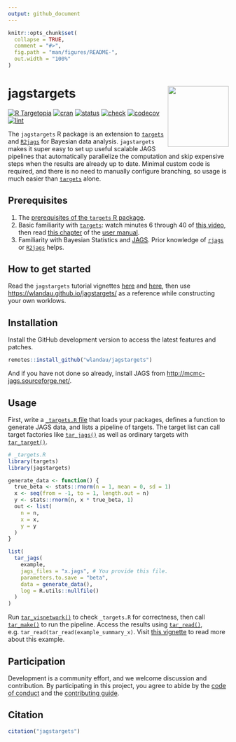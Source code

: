 ```yaml
---
output: github_document
---
```


```r
knitr::opts_chunk$set(
  collapse = TRUE,
  comment = "#>",
  fig.path = "man/figures/README-",
  out.width = "100%"
)
```

# jagstargets <img src='man/figures/logo.png' align="right" height="139"/>

[![R Targetopia](https://img.shields.io/badge/R_Targetopia-member-blue?style=flat&labelColor=gray)](https://wlandau.github.io/targetopia/)
[![cran](http://www.r-pkg.org/badges/version/jagstargets)](https://cran.r-project.org/package=jagstargets)
[![status](https://www.repostatus.org/badges/latest/active.svg)](https://www.repostatus.org/#active)
[![check](https://github.com/wlandau/jagstargets/workflows/check/badge.svg)](https://github.com/wlandau/jagstargets/actions?query=workflow%3Acheck)
[![codecov](https://codecov.io/gh/wlandau/jagstargets/branch/main/graph/badge.svg?token=3T5DlLwUVl)](https://codecov.io/gh/wlandau/targets)
[![lint](https://github.com/wlandau/jagstargets/workflows/lint/badge.svg)](https://github.com/wlandau/jagstargets/actions?query=workflow%3Alint)

The `jagstargets` R package is an extension to [`targets`](https://github.com/wlandau/targets) and [`R2jags`](https://CRAN.R-project.org/package=R2jags) for Bayesian data analysis. `jagstargets` makes it super easy to set up useful scalable JAGS pipelines that automatically parallelize the computation and skip expensive steps when the results are already up to date. Minimal custom code is required, and there is no need to manually configure branching, so usage is much easier than [`targets`](https://github.com/wlandau/targets) alone.

## Prerequisites

1. The [prerequisites of the `targets` R package](https://wlandau.github.io/targets/#prerequisites).
1. Basic familiarity with [`targets`](https://wlandau.github.io/targets/): watch minutes 6 through 40 of [this video](https://youtu.be/Gqn7Xn4d5NI), then read [this chapter](https://wlandau.github.io/targets-manual/walkthrough.html) of the [user manual](https://wlandau.github.io/targets-manual/).
1. Familiarity with Bayesian Statistics and [JAGS](http://mcmc-jags.sourceforge.net/). Prior knowledge of [`rjags`](https://cran.r-project.org/package=rjags) or [`R2jags`](https://cran.r-project.org/package=R2jags) helps.

## How to get started

Read the `jagstargets` tutorial vignettes [here](https://wlandau.github.io/jagstargets/articles/mcmc.html) and [here](https://wlandau.github.io/jagstargets/articles/mcmc_rep.html), then use <https://wlandau.github.io/jagstargets/> as a reference while constructing your own worklows.

## Installation

Install the GitHub development version to access the latest features and patches.

```r
remotes::install_github("wlandau/jagstargets")
```

And if you have not done so already, install JAGS from <http://mcmc-jags.sourceforge.net/>.

## Usage

First, write a [`_targets.R` file](https://wlandau.github.io/targets-manual/walkthrough.html) that loads your packages, defines a function to generate JAGS data, and lists a pipeline of targets. The target list can call target factories like [`tar_jags()`](https://wlandau.github.io/jagstargets/reference/tar_jags.html) as well as ordinary targets with [`tar_target()`](https://wlandau.github.io/targets/reference/tar_target.html).

```r
# _targets.R
library(targets)
library(jagstargets)

generate_data <- function() {
  true_beta <- stats::rnorm(n = 1, mean = 0, sd = 1)
  x <- seq(from = -1, to = 1, length.out = n)
  y <- stats::rnorm(n, x * true_beta, 1)
  out <- list(
    n = n,
    x = x,
    y = y
  )
}

list(
  tar_jags(
    example,
    jags_files = "x.jags", # You provide this file.
    parameters.to.save = "beta",
    data = generate_data(),
    log = R.utils::nullfile()
  )
)
```

Run [`tar_visnetwork()`](https://wlandau.github.io/targets/reference/tar_visnetwork.html) to check `_targets.R` for correctness, then call [`tar_make()`](https://wlandau.github.io/targets/reference/tar_make.html) to run the pipeline. Access the results using [`tar_read()`](https://wlandau.github.io/targets/reference/tar_read.html), e.g. `tar_read(tar_read(example_summary_x)`. Visit [this vignette](https://wlandau.github.io/jagstargets/articles/mcmc.html) to read more about this example.

## Participation

Development is a community effort, and we welcome discussion and contribution. By participating in this project, you agree to abide by the [code of conduct](https://github.com/wlandau/jagstargets/blob/main/CODE_OF_CONDUCT.md) and the [contributing guide](https://github.com/wlandau/jagstargets/blob/main/CONTRIBUTING.md).

## Citation

```r
citation("jagstargets")
```
